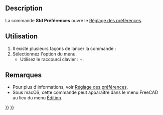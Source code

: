 <languages/>

{{Docnav/fr
|[[Std_UserEditMode/fr|Mode d'édition]]
|
|[[Std_Edit_Menu/fr|Menu Édition]]
|IconL=Std_UserEditMode.svg
|IconR=
|IconC=Freecad.svg
}}

{{GuiCommand/fr
|Name=Std DlgPreferences
|Name/fr=Std Préférences
|MenuLocation=Édition → Préférences...
|Workbenches=Tous
|Shortcut={{KEY|Ctrl}}+{{KEY|,}}
|SeeAlso=[[Preferences_Editor/fr|Réglage des préférences]]
}}

==Description==

La commande '''Std Préférences''' ouvre le [[Preferences_Editor/fr|Réglage des préférences]].

<span id="Usage"></span>
==Utilisation==

# Il existe plusieurs façons de lancer la commande :
# Sélectionnez l'option {{MenuCommand|Édition → [[Image:Std_DlgPreferences.svg|16px]] Préférences...}} du menu.
#* Utilisez le raccourci clavier : {{KEY|Ctrl}}+{{KEY|,}}. {{Version/fr|1.1}}

<span id="Notes"></span>
==Remarques==

* Pour plus d'informations, voir [[Preferences_Editor/fr|Réglage des préférences]].
* Sous macOS, cette commande peut apparaître dans le menu FreeCAD au lieu du menu [[Std_Edit_Menu/fr|Édition]].


{{Docnav/fr
|[[Std_UserEditMode/fr|Mode d'édition]]
|
|[[Std_Edit_Menu/fr|Menu Edition]]
|IconL=Std_UserEditMode.svg
|IconR=
|IconC=Freecad.svg
}}

{{Std_Base_navi{{#translation:}}}}
{{Userdocnavi{{#translation:}}}}